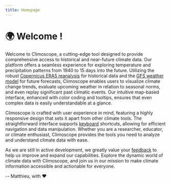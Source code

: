 ```yaml
---
title: Homepage
---
```


# 🌍 Welcome !

Welcome to Climoscope, a cutting-edge tool designed to provide comprehensive access to historical and near-future climate data. Our platform offers a seamless experience for exploring temperature and precipitation patterns from 1940 to 15 days into the future. Utilizing the robust [Copernicus ERA5 reanalysis](https://cds.climate.copernicus.eu/cdsapp#!/dataset/reanalysis-era5-complete?tab=overview) for historical data and the [GFS weather model](https://www.ncei.noaa.gov/products/weather-climate-models/global-forecast) for future forecasts, Climoscope enables users to visualize climate change trends, evaluate upcoming weather in relation to seasonal norms, and even replay significant past climatic events. Our intuitive map-based interface, enhanced with color coding and tooltips, ensures that even complex data is easily understandable at a glance.

Climoscope is crafted with user experience in mind, featuring a highly responsive design that sets it apart from other climate tools. The straightforward interface supports [keyboard](./doc/shortcuts.html) shortcuts, allowing for efficient navigation and data manipulation. Whether you are a researcher, educator, or climate enthusiast, Climoscope provides the tools you need to analyze and understand climate data with ease.

As we are still in active development, we greatly value your [feedback](./contact.html) to help us improve and expand our capabilities. Explore the dynamic world of climate data with Climoscope, and join us in our mission to make climate information accessible and actionable for everyone.

-- Matthieu, with ❤️
